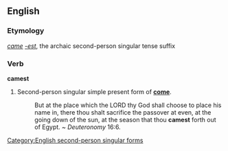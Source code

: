 ==English==

===Etymology===
''[[came]]'' ''[[-est]]'', the archaic second-person singular tense suffix

===Verb===
'''camest'''

# {{archaic}} Second-person singular simple present form of '''[[come]]'''.
#:But at the place which the LORD thy God shall choose to place his name in, there thou shalt sacrifice the passover at even, at the going down of the sun, at the season that thou '''camest''' forth out of Egypt. ~ ''Deuteronomy'' 16:6.

[[Category:English second-person singular forms]]
